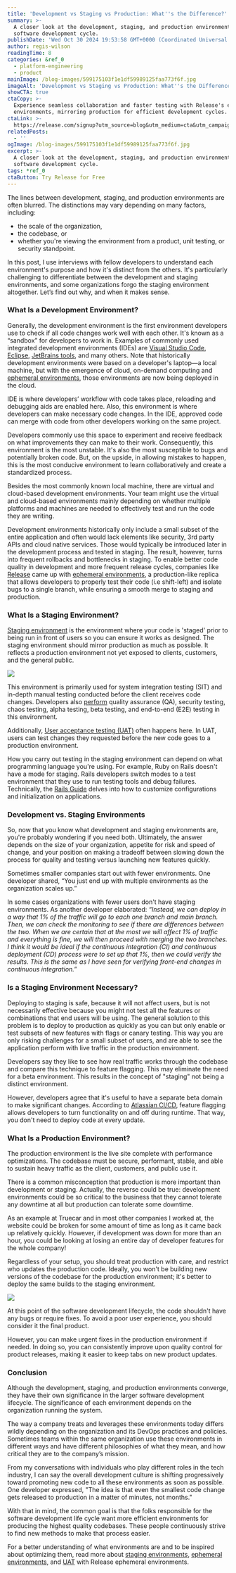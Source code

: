 ```yaml
---
title: 'Development vs Staging vs Production: What''s the Difference?'
summary: >-
  A closer look at the development, staging, and production environments of the
  software development cycle.
publishDate: 'Wed Oct 30 2024 19:53:58 GMT+0000 (Coordinated Universal Time)'
author: regis-wilson
readingTime: 8
categories: &ref_0
  - platform-engineering
  - product
mainImage: /blog-images/599175103f1e1df59989125faa773f6f.jpg
imageAlt: 'Development vs Staging vs Production: What''s the Difference?'
showCTA: true
ctaCopy: >-
  Experience seamless collaboration and faster testing with Release's ephemeral
  environments, mirroring production for efficient development cycles.
ctaLink: >-
  https://release.com/signup?utm_source=blog&utm_medium=cta&utm_campaign=blog-cta&utm_content=development-vs-staging-vs-production-whats-the-difference
relatedPosts:
  - ''
ogImage: /blog-images/599175103f1e1df59989125faa773f6f.jpg
excerpt: >-
  A closer look at the development, staging, and production environments of the
  software development cycle.
tags: *ref_0
ctaButton: Try Release for Free
---
```


The lines between development, staging, and production environments are often blurred. The distinctions may vary depending on many factors, including:
*   the scale of the organization,
*   the codebase, or
*   whether you're viewing the environment from a product, unit testing, or security standpoint.

In this post, I use interviews with fellow developers to understand each environment's purpose and how it's distinct from the others. It's particularly challenging to differentiate between the development and staging environments, and some organizations forgo the staging environment altogether. Let’s find out why, and when it makes sense.

### **What Is a Development Environment?**

Generally, the development environment is the first environment developers use to check if all code changes work well with each other. It's known as a “sandbox” for developers to work in. Examples of commonly used integrated development environments (IDEs) are [Visual Studio Code](https://code.visualstudio.com/), [Eclipse,](https://www.eclipse.org/ide/) [JetBrains tools](https://www.jetbrains.com/), and many others. Note that historically development environments were based on a developer's laptop—a local machine, but with the emergence of cloud, on-demand computing and [ephemeral environments](http://releasehub.com/ephemeral-environments), those environments are now being deployed in the cloud.

IDE is where developers’ workflow with code takes place, reloading and debugging aids are enabled here. Also, this environment is where developers can make necessary code changes. In the IDE, approved code can merge with code from other developers working on the same project.

Developers commonly use this space to experiment and receive feedback on what improvements they can make to their work. Consequently, this environment is the most unstable. It's also the most susceptible to bugs and potentially broken code. But, on the upside, in allowing mistakes to happen, this is the most conducive environment to learn collaboratively and create a standardized process.  

Besides the most commonly known local machine, there are virtual and cloud-based development environments. Your team might use the virtual and cloud-based environments mainly depending on whether multiple platforms and machines are needed to effectively test and run the code they are writing.

Development environments historically only include a small subset of the entire application and often would lack elements like security, 3rd party APIs and cloud native services. Those would typically be introduced later in the development process and tested in staging. The result, however, turns into frequent rollbacks and bottlenecks in staging. To enable better code quality in development and more frequent release cycles, companies like [Release](https://release.com/) came up with [ephemeral environments](http://release.com/ephemeral-environments), a production-like replica that allows developers to properly test their code (i.e shift-left) and isolate bugs to a single branch, while ensuring a smooth merge to staging and production.

### What Is a Staging Environment?

[Staging environment](https://release.com/staging-environments) is the environment where your code is 'staged' prior to being run in front of users so you can ensure it works as designed. The staging environment should mirror production as much as possible. It reflects a production environment not yet exposed to clients, customers, and the general public.

![](/blog-images/7889fa49b5c1fd3e80dd96dda8886942.png)

This environment is primarily used for system integration testing (SIT) and in-depth manual testing conducted before the client receives code changes. Developers also [perform](https://www.unitrends.com/blog/development-test-environments) quality assurance (QA), security testing, chaos testing, alpha testing, beta testing, and end-to-end (E2E) testing in this environment.

Additionally, [User acceptance testing (UAT)](https://release.com/user-acceptance-testing-with-ephemeral-environments) often happens here. In UAT, users can test changes they requested before the new code goes to a production environment.

How you carry out testing in the staging environment can depend on what programming language you're using. For example, Ruby on Rails doesn't have a mode for staging. Rails developers switch modes to a test environment that they use to run testing tools and debug failures. Technically, the [Rails Guide](https://guides.rubyonrails.org/configuring.html) delves into how to customize configurations and initialization on applications.

### **Development vs. Staging Environments**

So, now that you know what development and staging environments are, you're probably wondering if you need both. Ultimately, the answer depends on the size of your organization, appetite for risk and speed of change, and your position on making a tradeoff between slowing down the process for quality and testing versus launching new features quickly.

Sometimes smaller companies start out with fewer environments. One developer shared, “You just end up with multiple environments as the organization scales up.”  

In some cases organizations with fewer users don't have staging environments. As another developer elaborated: _“Instead, we can deploy in a way that 1% of the traffic will go to each one branch and main branch. Then, we can check the monitoring to see if there are differences between the two. When we are certain that at the most we will affect 1% of traffic and everything is fine, we will then proceed with merging the two branches. I think it would be ideal if the continuous integration (CI) and continuous deployment (CD) process were to set up that 1%, then we could verify the results. This is the same as I have seen for verifying front-end changes in continuous integration.”_

### **Is a Staging Environment Necessary?**

Deploying to staging is safe, because it will not affect users, but is not necessarily effective because you might not test all the features or combinations that end users will be using. The general solution to this problem is to deploy to production as quickly as you can but only enable or test subsets of new features with flags or canary testing. This way you are only risking challenges for a small subset of users, and are able to see the application perform with live traffic in the production environment.

Developers say they like to see how real traffic works through the codebase and compare this technique to feature flagging. This may eliminate the need for a beta environment. This results in the concept of "staging" not being a distinct environment.

However, developers agree that it's useful to have a separate beta domain to make significant changes. According to [Atlassian CI/CD](https://www.atlassian.com/continuous-delivery/principles/feature-flags), feature flagging allows developers to turn functionality on and off during runtime. That way, you don't need to deploy code at every update.

### **What Is a Production Environment?**

The production environment is the live site complete with performance optimizations. The codebase must be secure, performant, stable, and able to sustain heavy traffic as the client, customers, and public use it.  

There is a common misconception that production is more important than development or staging. Actually, the reverse could be true: development environments could be so critical to the business that they cannot tolerate any downtime at all but production can tolerate some downtime.

As an example at Truecar and in most other companies I worked at, the website could be broken for some amount of time as long as it came back up relatively quickly. However, if development was down for more than an hour, you could be looking at losing an entire day of developer features for the whole company!

Regardless of your setup, you should treat production with care, and restrict who updates the production code. Ideally, you won't be building new versions of the codebase for the production environment; it's better to deploy the same builds to the staging environment.

![](/blog-images/436b6ae884f81c86dc705a7163ab8dfa.png)

At this point of the software development lifecycle, the code shouldn't have any bugs or require fixes. To avoid a poor user experience, you should consider it the final product.

However, you can make urgent fixes in the production environment if needed. In doing so, you can consistently improve upon quality control for product releases, making it easier to keep tabs on new product updates.

### **Conclusion**

Although the development, staging, and production environments converge, they have their own significance in the larger software development lifecycle. The significance of each environment depends on the organization running the system.

The way a company treats and leverages these environments today differs wildly depending on the organization and its DevOps practices and policies. Sometimes teams within the same organization use these environments in different ways and have different philosophies of what they mean, and how critical they are to the company’s mission.

From my conversations with individuals who play different roles in the tech industry, I can say the overall development culture is shifting progressively toward promoting new code to all these environments as soon as possible. One developer expressed, "The idea is that even the smallest code change gets released to production in a matter of minutes, not months."

With that in mind, the common goal is that the folks responsible for the software development life cycle want more efficient environments for producing the highest quality codebases. These people continuously strive to find new methods to make that process easier.

For a better understanding of what environments are and to be inspired about optimizing them, read more about [staging environments](https://release.com/staging-environments), [ephemeral environments](https://release.com/ephemeral-environments), and [UAT](https://release.com/user-acceptance-testing-with-ephemeral-environments) with Release ephemeral environments.

‍
